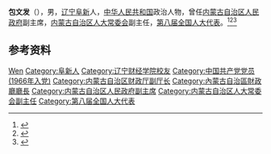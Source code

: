'''包文发'''（{{bd|1939年|10月|}}），男，[[辽宁|辽宁]][[阜新|阜新]]人，[[中华人民共和国|中华人民共和国]]政治人物，曾任[[内蒙古自治区人民政府|内蒙古自治区人民政府]]副主席，[[内蒙古自治区人大常委会|内蒙古自治区人大常委会]]副主任，[[第八届全国人大代表|第八届全国人大代表]]。<ref>{{Cite web|title=包文发|url=http://www.dufe.edu.cn/content_8197.html|accessdate=2020-09-01|work=东北财经大学}}</ref><ref>{{cite book|title=中囯人名大辞典·现任党政军领导人物卷|author=廖盖隆等编|year=1990|publisher=上海辞书出版社|location=上海|page=}}</ref><ref>{{Cite book|title=中华人民共和国职官志|author=何虎生, 李耀东, 向常福主编|publisher=中国社会出版社|year=2003|isbn=9787800883934|location=北京|pages=}}</ref>

== 参考资料 ==
{{reflist}}

{{中国人物小作品}}

{{Authority control}}
{{DEFAULTSORT:Bao包}}
[[Category:包姓|Wen]]
[[Category:阜新人|Category:阜新人]]
[[Category:辽宁财经学院校友|Category:辽宁财经学院校友]]
[[Category:中国共产党党员_(1966年入党)|Category:中国共产党党员 (1966年入党)]]
[[Category:内蒙古自治区财政厅副厅长|Category:内蒙古自治区财政厅副厅长]]
[[Category:內蒙古自治區財政廳廳長|Category:內蒙古自治區財政廳廳長]]
[[Category:内蒙古自治区人民政府副主席|Category:内蒙古自治区人民政府副主席]]
[[Category:内蒙古自治区人大常委会副主任|Category:内蒙古自治区人大常委会副主任]]
[[Category:第八届全国人大代表|Category:第八届全国人大代表]]